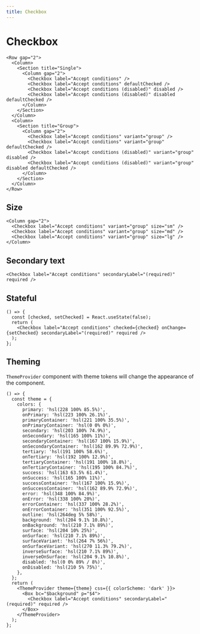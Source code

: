 ```yaml
---
title: Checkbox
---
```


# Checkbox

```tsx preview
<Row gap="2">
  <Column>
    <Section title="Single">
      <Column gap="2">
        <Checkbox label="Accept conditions" />
        <Checkbox label="Accept conditions" defaultChecked />
        <Checkbox label="Accept conditions (disabled)" disabled />
        <Checkbox label="Accept conditions (disabled)" disabled defaultChecked />
      </Column>
    </Section>
  </Column>
  <Column>
    <Section title="Group">
      <Column gap="2">
        <Checkbox label="Accept conditions" variant="group" />
        <Checkbox label="Accept conditions" variant="group" defaultChecked />
        <Checkbox label="Accept conditions (disabled)" variant="group" disabled />
        <Checkbox label="Accept conditions (disabled)" variant="group" disabled defaultChecked />
      </Column>
    </Section>
  </Column>
</Row>
```

## Size

```tsx preview
<Column gap="2">
  <Checkbox label="Accept conditions" variant="group" size="sm" />
  <Checkbox label="Accept conditions" variant="group" size="md" />
  <Checkbox label="Accept conditions" variant="group" size="lg" />
</Column>
```

## Secondary text

```tsx preview
<Checkbox label="Accept conditions" secondaryLabel="(required)" required />
```

## Stateful

```tsx preview
() => {
  const [checked, setChecked] = React.useState(false);
  return (
    <Checkbox label="Accept conditions" checked={checked} onChange={setChecked} secondaryLabel="(required)" required />
  );
};
```

## Theming

`ThemeProvider` component with theme tokens will change the appearance of the component.

```tsx preview
() => {
  const theme = {
    colors: {
      primary: 'hsl(228 100% 85.5%)',
      onPrimary: 'hsl(223 100% 26.1%)',
      primaryContainer: 'hsl(221 100% 35.5%)',
      onPrimaryContainer: 'hsl(0 0% 0%)',
      secondary: 'hsl(203 100% 74.9%)',
      onSecondary: 'hsl(165 100% 11%)',
      secondaryContainer: 'hsl(167 100% 15.9%)',
      onSecondaryContainer: 'hsl(162 89.9% 72.9%)',
      tertiary: 'hsl(191 100% 58.6%)',
      onTertiary: 'hsl(192 100% 12.9%)',
      tertiaryContainer: 'hsl(191 100% 18.8%)',
      onTertiaryContainer: 'hsl(195 100% 84.7%)',
      success: 'hsl(163 63.5% 61.4%)',
      onSuccess: 'hsl(165 100% 11%)',
      successContainer: 'hsl(167 100% 15.9%)',
      onSuccessContainer: 'hsl(162 89.9% 72.9%)',
      error: 'hsl(348 100% 84.9%)',
      onError: 'hsl(338 100% 20%)',
      errorContainer: 'hsl(337 100% 28.2%)',
      onErrorContainer: 'hsl(351 100% 92.5%)',
      outline: 'hsl(264deg 5% 58%)',
      background: 'hsl(204 9.1% 10.8%)',
      onBackground: 'hsl(210 7.1% 89%)',
      surface: 'hsl(204 10% 25%)',
      onSurface: 'hsl(210 7.1% 89%)',
      surfaceVariant: 'hsl(264 7% 56%)',
      onSurfaceVariant: 'hsl(270 11.3% 79.2%)',
      inverseSurface: 'hsl(210 7.1% 89%)',
      inverseOnSurface: 'hsl(204 9.1% 10.8%)',
      disabled: 'hsl(0 0% 89% / 8%)',
      onDisabled: 'hsl(210 5% 75%)',
    },
  };
  return (
    <ThemeProvider theme={theme} css={{ colorScheme: 'dark' }}>
      <Box bc="$background" p="$4">
        <Checkbox label="Accept conditions" secondaryLabel="(required)" required />
      </Box>
    </ThemeProvider>
  );
};
```
